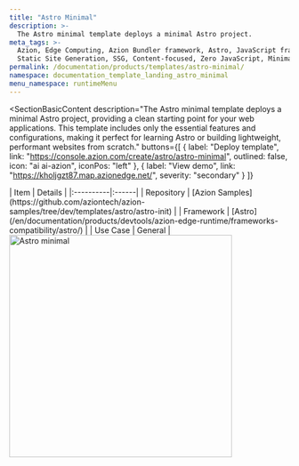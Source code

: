 ```yaml
---
title: "Astro Minimal"
description: >-
  The Astro minimal template deploys a minimal Astro project.
meta_tags: >-
  Azion, Edge Computing, Azion Bundler framework, Astro, JavaScript frameworks,
  Static Site Generation, SSG, Content-focused, Zero JavaScript, Minimal
permalink: /documentation/products/templates/astro-minimal/
namespace: documentation_template_landing_astro_minimal
menu_namespace: runtimeMenu
---
```



<SectionBasicContent
  description="The Astro minimal template deploys a minimal Astro project, providing a clean starting point for your web applications. This template includes only the essential features and configurations, making it perfect for learning Astro or building lightweight, performant websites from scratch."
  buttons={[
    { label: "Deploy template", link: "https://console.azion.com/create/astro/astro-minimal", outlined: false, icon: "ai ai-azion", iconPos: "left" },
    { label: "View demo", link: "https://kholjgzt87.map.azionedge.net/", severity: "secondary" }
  ]}
>
  <Fragment slot="content">
    <div style="flex: 1; min-width: 300px;">
      | Item | Details |
      |:----------|:------|
      | Repository | [Azion Samples](https://github.com/aziontech/azion-samples/tree/dev/templates/astro/astro-init) |
      | Framework | [Astro](/en/documentation/products/devtools/azion-edge-runtime/frameworks-compatibility/astro/) |
      | Use Case | General |
    </div>
    <div style="display: flex; justify-content: center; align-items: center; flex: 1;">
      <img src="/assets/docs/images/uploads/template-showcase/astro/astro-minimal.png" width="400" alt="Astro minimal" style="min-width: 100%; max-width: 100%; height: auto;" />
    </div>
  </Fragment>
</SectionBasicContent>
